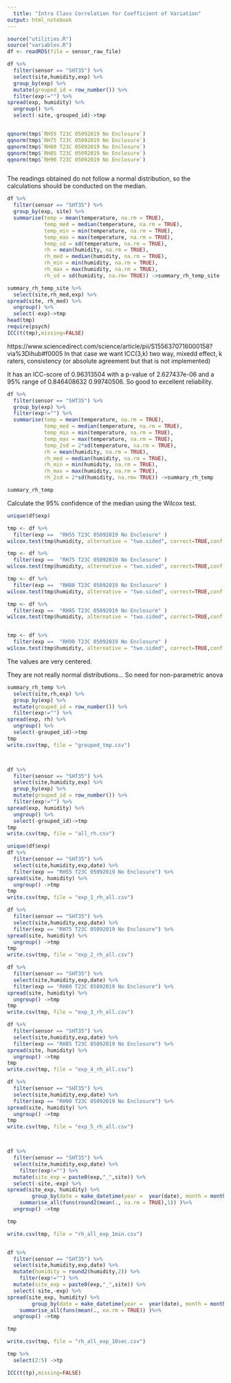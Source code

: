 ```yaml
---
  title: "Intra Class Correlation for Coefficient of Variation"
output: html_notebook
---
```


```r
source("utilities.R")
source("variables.R")
df <- readRDS(file = sensor_raw_file)
```

```r

df %>%
  filter(sensor == "SHT35") %>% 
  select(site,humidity,exp) %>%
  group_by(exp) %>%
  mutate(grouped_id = row_number()) %>%
  filter(exp!="") %>%
spread(exp, humidity) %>%
  ungroup() %>%
  select(-site,-grouped_id)->tmp


qqnorm(tmp$`RH55 T23C 05092019 No Enclosure`)
qqnorm(tmp$`RH75 T23C 05092019 No Enclosure`)
qqnorm(tmp$`RH80 T23C 05092019 No Enclosure`)
qqnorm(tmp$`RH85 T23C 05092019 No Enclosure`)
qqnorm(tmp$`RH90 T23C 05092019 No Enclosure`)



```

The readings obtained do not follow a normal distribution, so the calculations should be conducted on the median.

```r
df %>%
  filter(sensor == "SHT35") %>%
  group_by(exp, site) %>%
  summarise(temp = mean(temperature, na.rm = TRUE), 
            temp_med = median(temperature, na.rm = TRUE),
            temp_min = min(temperature, na.rm = TRUE), 
            temp_max = max(temperature, na.rm = TRUE),
            temp_sd = sd(temperature, na.rm = TRUE),
            rh = mean(humidity, na.rm = TRUE), 
            rh_med = median(humidity, na.rm = TRUE), 
            rh_min = min(humidity, na.rm = TRUE),
            rh_max = max(humidity, na.rm = TRUE),
            rh_sd = sd(humidity, na.rm= TRUE)) ->summary_rh_temp_site

summary_rh_temp_site %>%  
  select(site,rh_med,exp) %>%
spread(site, rh_med) %>%
  ungroup() %>%
  select(-exp)->tmp
head(tmp)
require(psych)
ICC(t(tmp),missing=FALSE)

```
https://www.sciencedirect.com/science/article/pii/S1556370716000158?via%3Dihub#f0005 
In that case we want ICC(3,k) two way, mixedd effect, k raters, consistency (or absolute agreement but that is not implemented)

It has an ICC-score of 0.96313504	 with a p-value of 2.627437e-06 and a 95% range of 0.846408632	0.99740506. So good to excellent reliability.



```r

df %>%
  filter(sensor == "SHT35") %>%
  group_by(exp) %>%
  filter(exp!="") %>%
  summarise(temp = mean(temperature, na.rm = TRUE), 
            temp_med = median(temperature, na.rm = TRUE),
            temp_min = min(temperature, na.rm = TRUE), 
            temp_max = max(temperature, na.rm = TRUE),
            temp_2sd = 2*sd(temperature, na.rm = TRUE),
            rh = mean(humidity, na.rm = TRUE), 
            rh_med = median(humidity, na.rm = TRUE), 
            rh_min = min(humidity, na.rm = TRUE),
            rh_max = max(humidity, na.rm = TRUE),
            rh_2sd = 2*sd(humidity, na.rm= TRUE)) ->summary_rh_temp

summary_rh_temp
```

Calculate the 95% confidence of the median using the Wilcox test.

```r
unique(df$exp)

tmp <- df %>%
  filter(exp ==  "RH55 T23C 05092019 No Enclosure" )
wilcox.test(tmp$humidity, alternative = "two.sided", correct=TRUE,conf.int = TRUE, conf.level = 0.95)

tmp <- df %>%
  filter(exp ==  "RH75 T23C 05092019 No Enclosure" )
wilcox.test(tmp$humidity, alternative = "two.sided", correct=TRUE,conf.int = TRUE, conf.level = 0.95)

tmp <- df %>%
  filter(exp ==  "RH80 T23C 05092019 No Enclosure" )
wilcox.test(tmp$humidity, alternative = "two.sided", correct=TRUE,conf.int = TRUE, conf.level = 0.95)

tmp <- df %>%
  filter(exp ==  "RH85 T23C 05092019 No Enclosure" )
wilcox.test(tmp$humidity, alternative = "two.sided", correct=TRUE,conf.int = TRUE, conf.level = 0.95)


tmp <- df %>%
  filter(exp ==  "RH90 T23C 05092019 No Enclosure" )
wilcox.test(tmp$humidity, alternative = "two.sided", correct=TRUE,conf.int = TRUE, conf.level = 0.95)
```

The values are very centered.


They are not really normal distributions... So need for non-parametric anova

```r

summary_rh_temp %>%
  select(site,rh,exp) %>%
  group_by(exp) %>%
  mutate(grouped_id = row_number()) %>%
  filter(exp!="") %>%
spread(exp, rh) %>%
  ungroup() %>%
  select(-grouped_id)->tmp
tmp
write.csv(tmp, file = "grouped_tmp.csv")



df %>%
  filter(sensor == "SHT35") %>% 
  select(site,humidity,exp) %>%
  group_by(exp) %>%
  mutate(grouped_id = row_number()) %>%
  filter(exp!="") %>%
spread(exp, humidity) %>%
  ungroup() %>%
  select(-grouped_id)->tmp
tmp
write.csv(tmp, file = "all_rh.csv")

unique(df$exp)
df %>%
  filter(sensor == "SHT35") %>% 
  select(site,humidity,exp,date) %>%
  filter(exp == "RH55 T23C 05092019 No Enclosure") %>%
spread(site, humidity) %>%
  ungroup() ->tmp
tmp
write.csv(tmp, file = "exp_1_rh_all.csv")

df %>%
  filter(sensor == "SHT35") %>% 
  select(site,humidity,exp,date) %>%
  filter(exp == "RH75 T23C 05092019 No Enclosure") %>%
spread(site, humidity) %>%
  ungroup() ->tmp
tmp
write.csv(tmp, file = "exp_2_rh_all.csv")

df %>%
  filter(sensor == "SHT35") %>% 
  select(site,humidity,exp,date) %>%
  filter(exp == "RH80 T23C 05092019 No Enclosure") %>%
spread(site, humidity) %>%
  ungroup() ->tmp
tmp
write.csv(tmp, file = "exp_3_rh_all.csv")

df %>%
  filter(sensor == "SHT35") %>% 
  select(site,humidity,exp,date) %>%
  filter(exp == "RH85 T23C 05092019 No Enclosure") %>%
spread(site, humidity) %>%
  ungroup() ->tmp
tmp
write.csv(tmp, file = "exp_4_rh_all.csv")

df %>%
  filter(sensor == "SHT35") %>% 
  select(site,humidity,exp,date) %>%
  filter(exp == "RH90 T23C 05092019 No Enclosure") %>%
spread(site, humidity) %>%
  ungroup() ->tmp
tmp
write.csv(tmp, file = "exp_5_rh_all.csv")



df %>%
  filter(sensor == "SHT35") %>% 
  select(site,humidity,exp,date) %>%
    filter(exp!="") %>%
  mutate(site_exp = paste0(exp,"_",site)) %>%
  select(-site,-exp) %>%
spread(site_exp, humidity) %>%
        group_by(date = make_datetime(year =  year(date), month = month(date), day = day(date),hour = hour(date), min=minute(date)))%>% 
    summarise_all(funs(round2(mean(., na.rm = TRUE),1)) )%>%
  ungroup() ->tmp

tmp

write.csv(tmp, file = "rh_all_exp_1min.csv")


df %>%
  filter(sensor == "SHT35") %>% 
  select(site,humidity,exp,date) %>%
  mutate(humidity = round2(humidity,2)) %>%
    filter(exp!="") %>%
  mutate(site_exp = paste0(exp,"_",site)) %>%
  select(-site,-exp) %>%
spread(site_exp, humidity) %>%
        group_by(date = make_datetime(year =  year(date), month = month(date), day = day(date),hour = hour(date), min=minute(date),sec = round2(second(date)/10,0)*10))%>% 
    summarise_all(funs(mean(., na.rm = TRUE)) )%>%
  ungroup() ->tmp

tmp

write.csv(tmp, file = "rh_all_exp_10sec.csv")

```

```r
tmp %>%
  select(2:5) ->tp

ICC(t(tp),missing=FALSE)

```